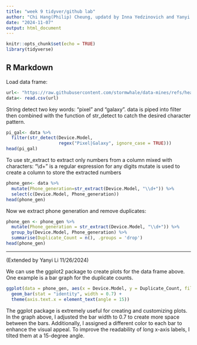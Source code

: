 ```yaml
---
title: "week 9 tidyver/github lab"
author: "Chi Hang(Philip) Cheung, updatd by Inna Yedzinovich and Yanyi Li"
date: "2024-11-07"
output: html_document
---
```


```r
knitr::opts_chunk$set(echo = TRUE)
library(tidyverse)
```

## R Markdown

Load data frame:
```r
url<- "https://raw.githubusercontent.com/stormwhale/data-mines/refs/heads/main/user_behavior_dataset.csv"
data<- read.csv(url)
```

String detect two key words: "pixel" and "galaxy".
data is piped into filter then combined with the function of str_detect to catch the desired character pattern.
```r

pi_gal<- data %>% 
  filter(str_detect(Device.Model,
                    regex("Pixel|Galaxy", ignore_case = TRUE)))
head(pi_gal)
```
To use str_extract to extract only numbers from a column mixed with characters:
"\\d+" is a regular expression for any digits
mutate is used to create a column to store the extracted numbers

```r
phone_gen<- data %>% 
  mutate(Phone_generation=str_extract(Device.Model, "\\d+")) %>% 
  select(c(Device.Model, Phone_generation))
head(phone_gen)
```
Now we extract phone generation and remove duplicates: 
```r
phone_gen <- phone_gen %>%
  mutate(Phone_generation = str_extract(Device.Model, "\\d+")) %>%
  group_by(Device.Model, Phone_generation) %>%
  summarise(Duplicate_Count = n(), .groups = 'drop')
head(phone_gen)

```

----------------------------------------------------------------------------------------------------------------------------
(Extended by Yanyi Li 11/26/2024)

We can use the ggplot2 package to create plots for the data frame above. One example is a bar graph for the duplicate counts.
```r
ggplot(data = phone_gen, aes(x = Device.Model, y = Duplicate_Count, fill = Device.Model)) +
  geom_bar(stat = "identity", width = 0.7) + 
  theme(axis.text.x = element_text(angle = 15))
```

The ggplot package is extremely useful for creating and customizing plots. In the graph above, I adjusted the bar width to 0.7 to create more space between the bars. Additionally, I assigned a different color to each bar to enhance the visual appeal. To improve the readability of long x-axis labels, I tilted them at a 15-degree angle.
